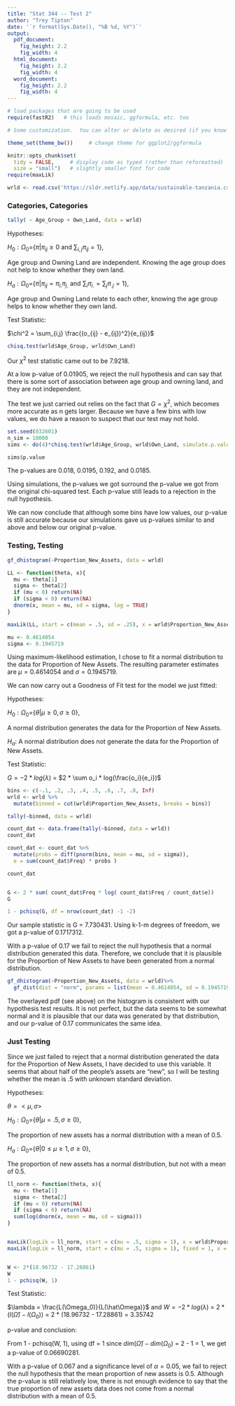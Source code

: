 ```yaml
---
title: "Stat 344 -- Test 2"
author: "Trey Tipton"
date: '`r format(Sys.Date(), "%B %d, %Y")`'
output: 
  pdf_document:
    fig_height: 2.2
    fig_width: 4
  html_document:
    fig_height: 2.2
    fig_width: 4
  word_document:
    fig_height: 2.2
    fig_width: 4
---
```


```r
# load packages that are going to be used
require(fastR2)   # this loads mosaic, ggformula, etc. too

# Some customization.  You can alter or delete as desired (if you know what you are doing).

theme_set(theme_bw())     # change theme for ggplot2/ggformula

knitr::opts_chunk$set(
  tidy = FALSE,     # display code as typed (rather than reformatted)
  size = "small")   # slightly smaller font for code
require(maxLik)
```


<!-- Some macros to make mathematics easier -->

\newcommand{\Prob}{\mathrm{P}}
\newcommand{\intersect}{\;\cap\;}
\newcommand{\union}{\operatorname{\cup}}
\newcommand{\E}{\operatorname{E}}
\newcommand{\Var}{\operatorname{Var}}
\newcommand{\SD}{\operatorname{SD}}

<!-- Put your work below here.  Put text in text chunks, code in R chunks. -->

```r
wrld <- read.csv('https://sldr.netlify.app/data/sustainable-tanzania.csv')
```

### Categories, Categories

```r
tally( ~ Age_Group + Own_Land, data = wrld)
```

Hypotheses:

$H_0: \Omega_0 =${$\pi | \pi_{ij} \geq 0$ and $\sum_{i,j} \pi_{ij} = 1$}, 

Age group and Owning Land are independent. Knowing the age group does not help to know whether they own land.

$H_a: \Omega_0 =${$\pi | \pi_{ij} = \pi_{i.} \pi_{j.}$ and $\sum_{i} \pi_{i.} = \sum_{j} \pi_{.j} = 1$}, 

Age group and Owning Land relate to each other, knowing the age group helps to know whether they own land.

Test Statistic:

$\chi^2 = \sum_{i,j} \frac{(o_{ij} - e_{ij})^2}{e_{ij}}$

```r
chisq.test(wrld$Age_Group, wrld$Own_Land)
```
Our $\chi^2$ test statistic came out to be 7.9218.

At a low p-value of 0.01905, we reject the null hypothesis and can say that there is some sort of association between age group and owning land, and they are not independent.

The test we just carried out relies on the fact that $G = \chi^2$, which becomes more accurate as n gets larger. Because we have a few bins with low values, we do have a reason to suspect that our test may not hold.

```r
set.seed(032601)
n_sim = 10000
sims <- do(4)*chisq.test(wrld$Age_Group, wrld$Own_Land, simulate.p.value = TRUE, B = n_sim)

sims$p.value
```
The p-values are 0.018, 0.0195, 0.192, and 0.0185.

Using simulations, the p-values we got surround the p-value we got from the original chi-squared test. Each p-value still leads to a rejection in the null hypothesis. 

We can now conclude that although some bins have low values, our p-value is still accurate because our simulations gave us p-values similar to and above and below our original p-value.

### Testing, Testing

```r
gf_dhistogram(~Proportion_New_Assets, data = wrld)
```



```r
LL <- function(theta, x){
  mu <- theta[1]
  sigma <- theta[2]
  if (mu < 0) return(NA)
  if (sigma < 0) return(NA)
  dnorm(x, mean = mu, sd = sigma, log = TRUE)
}

maxLik(LL, start = c(mean = .5, sd = .25), x = wrld$Proportion_New_Assets)

mu <- 0.4614054
sigma <- 0.1945719
```
Using maximum-likelihood estimation, I chose to fit a normal distribution to the data for Proportion of New Assets. The resulting parameter estimates are $\mu = 0.4614054$ and $\sigma = 0.1945719$.

We can now carry out a Goodness of Fit test for the model we just fitted:

Hypotheses:

$H_0: \Omega_0 =${$\theta | \mu \geq 0, \sigma \geq 0$}, 

A normal distribution generates the data for the Proportion of New Assets.


$H_a:$ A normal distribution does not generate the data for the Proportion of New Assets.

Test Statistic:

$G = -2 * log(\lambda)$ = $2 * \sum o_i * log(\frac{o_i}{e_i})$


```r

bins <- c(-.1, .2, .3, .4, .5, .6, .7, .8, Inf)
wrld <- wrld %>%
  mutate(binned = cut(wrld$Proportion_New_Assets, breaks = bins))

tally(~binned, data = wrld)

count_dat <- data.frame(tally(~binned, data = wrld))
count_dat

count_dat <- count_dat %>%
  mutate(probs = diff(pnorm(bins, mean = mu, sd = sigma)),
  e = sum(count_dat$Freq) * probs )

count_dat


G <- 2 * sum( count_dat$Freq * log( count_dat$Freq / count_dat$e))
G

1 - pchisq(G, df = nrow(count_dat) -1 -2)
```

Our sample statistic  is G = 7.730431. Using k-1-m degrees of freedom, we got a p-value of 0.1717312.

With a p-value of 0.17 we fail to reject the null hypothesis that a normal distribution generated this data. Therefore, we conclude that it is plausible for the Proportion of New Assets to have been generated from a normal distribution.

```r
gf_dhistogram(~Proportion_New_Assets, data = wrld)%>%
  gf_dist(dist = "norm", params = list(mean = 0.4614054, sd = 0.1945719))
```


The overlayed pdf (see above) on the histogram is consistent with our hypothesis test results. It is not perfect, but the data seems to be somewhat normal and it is plausible that our data was generated by that distribution, and our p-value of 0.17 communicates the same idea.



### Just Testing

Since we just failed to reject that a normal distribution generated the data for the Proportion of New Assets, I have decided to use this variable. It seems that about half of the people's assets are "new", so I will be testing whether the mean is .5 with unknown standard deviation.

Hypotheses:

$\theta = <\mu, \sigma>$

$H_0: \Omega_0 =${$\theta | \mu = .5, \sigma \geq 0$}, 

The proportion of new assets has a normal distribution with a mean of 0.5.

$H_a: \Omega_0 =${$\theta | 0 \leq \mu \geq 1, \sigma \geq 0$},

The proportion of new assets has a normal distribution, but not with a mean of 0.5.

```r
ll_norm <- function(theta, x){
  mu <- theta[1]
  sigma <- theta[2]
  if (mu < 0) return(NA)
  if (sigma < 0) return(NA)
  sum(log(dnorm(x, mean = mu, sd = sigma)))
}


maxLik(logLik = ll_norm, start = c(mu = .5, sigma = 1), x = wrld$Proportion_New_Assets)
maxLik(logLik = ll_norm, start = c(mu = .5, sigma = 1), fixed = 1, x = wrld$Proportion_New_Assets)


W <- 2*(18.96732 - 17.28861)
W
1 - pchisq(W, 1)
```
Test Statistic:

$\lambda = \frac{L(\Omega_0)}{L(\hat\Omega)}$ 
and $W = -2 * log(\lambda)$ = $2 * (l(\hat\Omega) - l(\Omega_0))$ = 2 * (18.96732 - 17.28861) = 3.35742

p-value and conclusion:

From 1 - pchisq(W, 1), using df = 1 since $dim(\hat\Omega) - dim(\Omega_0)$ = 2 - 1 = 1, we get a p-value of 0.06690281.

With a p-value of 0.067 and a significance level of $\alpha = 0.05$, we fail to reject the null hypothesis that the mean proportion of new assets is 0.5. Although the p-value is still relatively low, there is not enough evidence to say that the true proportion of new assets data does not come from a normal distribution with a mean of 0.5.




